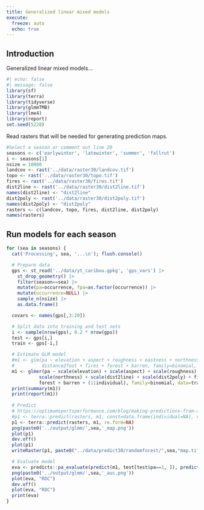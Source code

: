 ```yaml
---
title: Generalized linear mixed models
execute:
  freeze: auto
  echo: true
---
```


## Introduction

Generalized linear mixed models...

```r
#| echo: false
#| message: false
library(sf)
library(terra)
library(tidyverse)
library(glmmTMB)
library(lme4)
library(report)
set.seed(5228)
```

Read rasters that will be needed for generating prediction maps.

```r
#Select a season or comment out line 20
seasons <- c('earlywinter', 'latewinter', 'summer', 'fallrut')
i <- seasons[1]
nsize = 10000
landcov <- rast('../data/raster30/landcov.tif')
topo <- rast('../data/raster30/topo.tif')
fires <- rast('../data/raster30/fires.tif')
dist2line <- rast('../data/raster30/dist2line.tif')
names(dist2line) <- "dist2line"
dist2poly <- rast('../data/raster30/dist2poly.tif')
names(dist2poly) <- "dist2poly"
rasters <- c(landcov, topo, fires, dist2line, dist2poly)
names(rasters)
```

## Run models for each season

```r
for (sea in seasons) {
  cat('Processing', sea, '...\n'); flush.console()

  # Prepare data
  gps <- st_read('../data/yt_caribou.gpkg', 'gps_vars') |>
    st_drop_geometry() |>
    filter(season==sea) |>
    mutate(pa=occurrence, fpa=as.factor(occurrence)) |>
    mutate(occurrence=NULL) |>
    sample_n(nsize) |>
    as.data.frame()

  covars <- names(gps[,3:20])

  # Split data into training and test sets
  i <- sample(nrow(gps), 0.2 * nrow(gps))
  test <- gps[i,]
  train <- gps[-i,]

  # Estimate GLM model
  #m1 <- glm(pa ~ elevation + aspect + roughness + eastness + northness + footprint500m +
  #          distance2foot + fires + forest + barren, family=binomial, data=train)
  m1 <- glmer(pa ~ scale(elevation) + scale(aspect) + scale(roughness) + scale(eastness) +
            scale(northness) + scale(dist2line) + scale(dist2poly) + fires +
            forest + barren + (1|individual), family=binomial, data=train)
  print(summary(m1))
  print(report(m1))
  
  # Predict
  # https://optimumsportsperformance.com/blog/making-predictions-from-a-mixed-model-using-r/
  #p1 <- terra::predict(rasters, m1, const=data.frame(individual=NA), re.form=NA)
  p1 <- terra::predict(rasters, m1, re.form=NA)
  png(paste0('../output/glmm/',sea,'_map.png'))
  plot(p1)
  dev.off()
  plot(p1)
  writeRaster(p1, paste0("../data/predict30/randomforest/",sea,"map.tif"), overwrite=TRUE)

  # Evaluate model
  eva <- predicts::pa_evaluate(predict(m1, test[test$pa==1, ]), predict(m1, test[test$pa==0, ]))
  png(paste0('../output/glmm/',sea,'_auc.png'))
  plot(eva, "ROC")
  dev.off()
  plot(eva, "ROC")
  print(eva)
}
```
